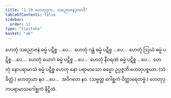 ```yaml
---
title: "1.19 ဟေတုဒုက, သညောဇနဒုကာဒိ"
tableOfContents: false
sidebar:
  order: 11
type: "tipitaka"
basket: "ab"
---
```



<DynamicBreadcrumb />

<Division number="43">

<Paragraph number="124">
ဟေတုံ သညောဇနံ ဓမ္မံ ပဋိစ္စ …ပေ…  ဟေတုံ ဂန္ထံ ဓမ္မံ ပဋိစ္စ …ပေ…  ဟေတုံ ဩဃံ ဓမ္မံ ပဋိစ္စ …ပေ…  ဟေတုံ ယောဂံ ဓမ္မံ ပဋိစ္စ …ပေ…  ဟေတုံ နီဝရဏံ ဓမ္မံ ပဋိစ္စ …ပေ…  ဟေတုံ နောပရာမာသံ ဓမ္မံ ပဋိစ္စ ဟေတု နော ပရာမာသော ဓမ္မော ဥပ္ပဇ္ဇတိ ဟေတုပစ္စယာ. (သံခိတ္တံ.)
</Paragraph>

<Paragraph number="125">
ဟေတုယာ နဝ …ပေ…  အဝိဂတေ နဝ. (သဗ္ဗတ္ထ ဂေါစ္ဆကံ ဝိတ္ထာရေတဗ္ဗံ.)

</Paragraph>
</Division>

<Paragraph number="126" type="center">
ဟေတုဒုကပရာမာသဂေါစ္ဆကံ နိဋ္ဌိတံ.
</Paragraph>